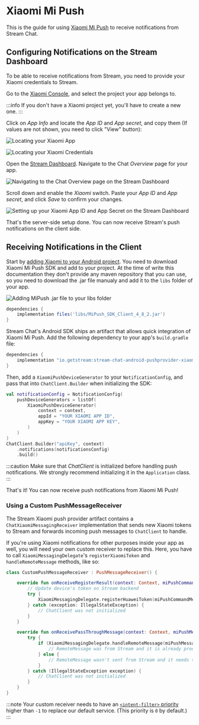 # Xiaomi Mi Push

This is the guide for using [Xiaomi Mi Push](http://mipush.global.xiaomi.com/) to receive notifications from Stream Chat.

## Configuring Notifications on the Stream Dashboard

To be able to receive notifications from Stream, you need to provide your Xiaomi credentials to Stream.

Go to the [Xiaomi Console](https://admin.xmpush.xiaomi.com/en/app/nav), and select the project your app belongs to.

:::info
If you don't have a Xiaomi project yet, you'll have to create a new one.
:::

Click on _App Info_ and locate the _App ID_ and _App secret_, and copy them (If values are not shown, you need to click "View" button):

![Locating your Xiaomi App](../../../assets/notifications_xiaomi_setup_step_1.png)

![Locating your Xiaomi Credentials](../../../assets/notifications_xiaomi_setup_step_2.png)

Open the [Stream Dashboard](https://dashboard.getstream.io/). Navigate to the Chat _Overview_ page for your app.

![Navigating to the Chat Overview page on the Stream Dashboard](../../../assets/notifications_xiaomi_setup_step_3.png)

Scroll down and enable the _Xiaomi_ switch. Paste your _App ID_ and _App secret_, and click _Save_ to confirm your changes.

![Setting up your Xiaomi App ID and App Secret on the Stream Dashboard](../../../assets/notifications_xiaomi_setup_step_4.png)

That's the server-side setup done. You can now receive Stream's push notifications on the client side.

## Receiving Notifications in the Client

Start by [adding Xiaomi to your Android project](https://dev.mi.com/console/doc/detail?pId=1244). You need to download Xiaomi Mi Push SDK and add to your project. At the time of write this documentation they don't provide any maven repository that you can use, so you need to download the .jar file manualy and add it to the `libs` folder of your app.

![Adding MiPush .jar file to your libs folder](../../../assets/notifications_xiaomi_setup_step_5.png)
```groovy
dependencies {
    implementation files('libs/MiPush_SDK_Client_4_8_2.jar')
}
```


Stream Chat's Android SDK ships an artifact that allows quick integration of Xiaomi Mi Push. Add the following dependency to your app's `build.gradle` file:

```groovy
dependencies {
    implementation "io.getstream:stream-chat-android-pushprovider-xiaomi:$stream_version"
}
```

Then, add a `XiaomiPushDeviceGenerator` to your `NotificationConfig`, and pass that into `ChatClient.Builder` when initializing the SDK:

```kotlin {2-7,11}
val notificationConfig = NotificationConfig(
    pushDeviceGenerators = listOf(
        XiaomiPushDeviceGenerator(
            context = context,
            appId = "YOUR XIAOMI APP ID",
            appKey = "YOUR XIAOMI APP KEY",
        )
    )
)
ChatClient.Builder("apiKey", context)
    .notifications(notificationsConfig)
    .build()
```

:::caution
Make sure that _ChatClient_ is initialized before handling push notifications. We strongly recommend initializing it in the `Application` class.
:::

That's it! You can now receive push notifications from Xiaomi Mi Push!

### Using a Custom PushMessageReceiver

The Stream Xiaomi push provider artifact contains a `ChatXiaomiMessagingReceiver` implementation that sends new Xiaomi tokens to Stream and forwards incoming push messages to `ChatClient` to handle.

If you're using Xiaomi notifications for other purposes inside your app as well, you will need your own custom receiver to replace this.  Here, you have to call `XiaomiMessagingDelegate`'s `registerXiaomiToken` and `handleRemoteMessage` methods, like so:

```kotlin {6,14}
class CustomPushMessageReceiver : PushMessageReceiver() {

    override fun onReceiveRegisterResult(context: Context, miPushCommandMessage: MiPushCommandMessage) {
        // Update device's token on Stream backend
        try {
            XiaomiMessagingDelegate.registerHuaweiToken(miPushCommandMessage)
        } catch (exception: IllegalStateException) {
            // ChatClient was not initialized
        }
    }

    override fun onReceivePassThroughMessage(context: Context, miPushMessage: MiPushMessage) {
        try {
            if (XiaomiMessagingDelegate.handleRemoteMessage(miPushMessage)) {
                // RemoteMessage was from Stream and it is already processed
            } else {
                // RemoteMessage wasn't sent from Stream and it needs to be handled by you
            }
        } catch (IllegalStateException exception) {
            // ChatClient was not initialized
        }
    }
}
```

:::note
Your custom receiver needs to have an [`<intent-filter>` priority](https://developer.android.com/guide/topics/manifest/intent-filter-element#priority) higher than `-1` to replace our default service. (This priority is `0` by default.)
:::
